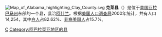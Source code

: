 [[File:Map_of_Alabama_highlighting_Clay_County.svg|right]]
'''克莱县'''（{{lang-en|Clay County}}）是位于[[美国|美国]][[亚拉巴马州|亚拉巴马州]]东部的一个县，县治[[阿什兰_(亚拉巴马州)|阿什兰]]。根据[[美国人口调查局|美国人口调查局]]2000年统计，共有人口14,254，其中[[白人|白人]]占82.62%、[[非裔美国人|非裔美国人]]占15.7%。

{{克萊縣 (阿拉巴馬州)}}
{{Alabama}}
{{Alabama-stub}}

[[Category:亞拉巴馬州行政區劃|C]]
[[Category:阿巴拉契亚地区的县|Category:阿巴拉契亚地区的县]]